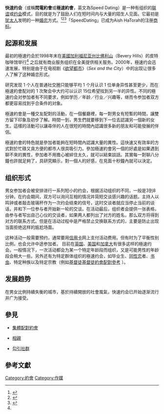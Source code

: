 {{Expand |time=2009-07-13T15:14:27+00:00 }}<!-- 本调用由 {{subst:Expand/auto}} 自动产生。 -->

'''快速约会'''（或稱'''閃電約會'''或'''極速約會'''，英文為Speed Dating）是一种有组织的[[联谊|联谊]]或[[约会|约会]]模式，目的就是为了鼓励人们在短时间内与大量的陌生人见面。它最初是[[犹太人|犹太人]]发明的一种[[婚恋|婚恋]]方式。<ref name="history">{{Cite web |url=http://www.speeddating.com/history.php |title=快速约会历史 |access-date=2009-07-14 |archive-date=2016-03-26 |archive-url=https://web.archive.org/web/20160326210237/http://www.speeddating.com/history.php |dead-url=yes }}</ref><ref>
{{cite magazine|url=http://www.harvardmagazine.com/on-line/030382.html |title=The Road to Romance |journal=Harvard Magazine |issue=March-April 2003 |pages=28-28A |accessdate=2007-02-09 |deadurl=yes |archiveurl=https://web.archive.org/web/20061030035039/http://www.harvardmagazine.com/on-line/030382.html |archivedate=2006-10-30 }}</ref><ref>{{cite web | url=http://www.npr.org/templates/story/story.php?storyId=4803880 | title=Speed dating with Yaacov and Sue Deyo | publisher=[[NPR|NPR]] | accessdate=2007-02-08 | archive-date=2019-10-01 | archive-url=https://web.archive.org/web/20191001133029/https://www.npr.org/templates/story/story.php?storyId=4803880 | dead-url=no }}</ref>「SpeedDating」已成为Aish HaTorah的注册[[商标|商标]]。

==起源和发展==
最初的極速约会於1998年末在[[美國|美國]][[加利福尼亚州|加利福尼亚州]][[比佛利山|比佛利山]]（Bevery Hills）的皮特咖啡馆举行<ref name="history" />  之后就有商业服务组织在全美提供相关服务。2000年，極速约会迅速发展，特别是由于在电视剧《[[欲望都市|欲望都市]]》（''Sex and the City''）中的出现让很多人了解了这种婚恋形式。

研究发现 1 个人在普通社交圈只能够平均 1 个月认识 1 位单身异性甚至更少，而在極速約會配对的 1 次聚会中大约可以认识 15位希望找到另一半的异性。不同的極速约会对参加者有不同要求，例如学历／年龄／行业／兴趣等，继而令参加者双方都更容易找到乎合条件的对象。

極速約會是一種交友配對的活動，在一個餐廳裡，每一對男女有短暫的時間，讓雙方留下印象及初步了解。時間一到，男生們就要移到下一位去認識另一個新的女生。這樣的活動可以讓尋伴的人在很短的時間內認識很多新的朋友和可能發展的伴侶。

極速約會的特色就是參加者能夠在短時間內認識大量的異性。這快速又有效率的方式對於忙碌又貪方便的都市人很具吸引力。參加極速約會另一個的好處是如果遇到聊不來的異性，參加者不用擔心被絆住太久，就可以結束談話。其實每一對聊八分鐘也許就足夠了，具研究顯示，對一個人的好感，在見面十秒鐘內就可以決定。

==组织形式==
男女参加者会被安排进行一系列短小的约会，根据活动组织的不同，一般是3到8分钟。在约会期间，双方可以询问互相的情况并简短交谈感兴趣的话题。主持人以鸣钟或者敲击玻璃杯作为一次约会结束的信号，这时交谈者就应当停止当前的谈话，并和下一位参与者开始新一轮的交谈。在活动最后，组织者会提供一张表格，由参与者写出自己心仪的交谈者，如果两人都列出了对方的姓名，那么双方将得到对方的联系方式。但是在活动过程中是严格禁止交换联系方式的，主要是防止出现当面拒绝这样的尴尬场面。

这种活动一般需要预约，通常要用[[信用卡|信用卡]]网上支付活动费用。但有时为了平衡性别比例，也会允许中途参加者。
目前在[[英国|英国]]、[[美国|美国]]和[[加拿大|加拿大]]有很多这样的極速约会。一般情况下，一次活动都会为某一个特定年龄段而组织，又是可能男性的年龄段会稍大一些。另外还有为特定群体组织的極速约会，如毕业生、[[同性恋|同性恋]]者、[[书虫|书虫]]、特定种族以及特定宗教（例如[[基督徒|基督徒]][https://www.hk1plus1.com 基督徒約會配對參考] {{Wayback|url=https://www.hk1plus1.com/ |date=20200715070753 }}）。

==发展趋势==
在男女比例持續失衡的城市，基於持續開放的社會風氣，快速约会已开始逐渐流行并广为接受。{{来源请求}}

==參見==

{{div col|cols=3}}
*[[集體配對約會|集體配對約會]]

*[[相親|相親]]

*[[勾引社群|勾引社群]]

{{div col end}}

==參考文獻==
<div class="references-small">
<references />
</div>

[[Category:約會|Category:約會]]
[[Category:作媒|Category:作媒]]